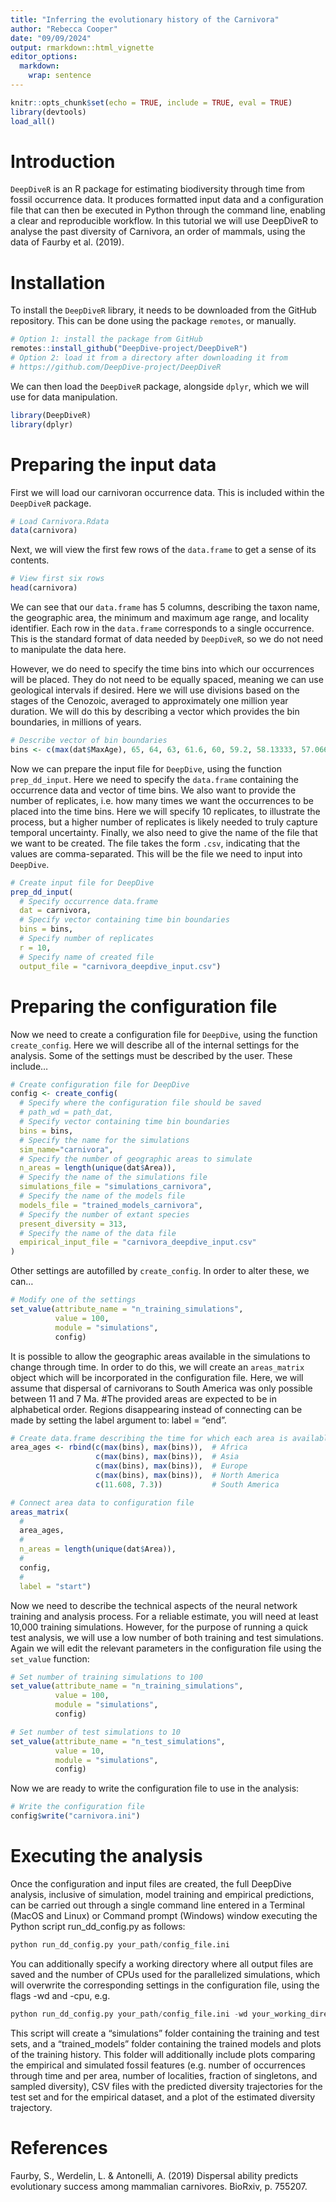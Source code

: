```yaml
---
title: "Inferring the evolutionary history of the Carnivora"
author: "Rebecca Cooper"
date: "09/09/2024"
output: rmarkdown::html_vignette
editor_options: 
  markdown: 
    wrap: sentence
---
```


```r
knitr::opts_chunk$set(echo = TRUE, include = TRUE, eval = TRUE)
library(devtools)
load_all()
```

# Introduction

`DeepDiveR` is an R package for estimating biodiversity through time from fossil occurrence data.
It produces formatted input data and a configuration file that can then be executed in Python through the command line, enabling a clear and reproducible workflow.
In this tutorial we will use DeepDiveR to analyse the past diversity of Carnivora, an order of mammals, using the data of Faurby et al. (2019).

# Installation

To install the `DeepDiveR` library, it needs to be downloaded from the GitHub repository.
This can be done using the package `remotes`, or manually.

```r
# Option 1: install the package from GitHub
remotes::install_github("DeepDive-project/DeepDiveR")
# Option 2: load it from a directory after downloading it from
# https://github.com/DeepDive-project/DeepDiveR
```

We can then load the `DeepDiveR` package, alongside `dplyr`, which we will use for data manipulation.

```r
library(DeepDiveR)
library(dplyr)
```

# Preparing the input data

First we will load our carnivoran occurrence data.
This is included within the `DeepDiveR` package.

```r
# Load Carnivora.Rdata
data(carnivora)
```

Next, we will view the first few rows of the `data.frame` to get a sense of its contents.

```r
# View first six rows
head(carnivora)
```

We can see that our `data.frame` has 5 columns, describing the taxon name, the geographic area, the minimum and maximum age range, and locality identifier.
Each row in the `data.frame` corresponds to a single occurrence.
This is the standard format of data needed by `DeepDiveR`, so we do not need to manipulate the data here.

However, we do need to specify the time bins into which our occurrences will be placed.
They do not need to be equally spaced, meaning we can use geological intervals if desired.
Here we will use divisions based on the stages of the Cenozoic, averaged to approximately one million year duration.
We will do this by describing a vector which provides the bin boundaries, in millions of years.

```r
# Describe vector of bin boundaries
bins <- c(max(dat$MaxAge), 65, 64, 63, 61.6, 60, 59.2, 58.13333, 57.06667, 56, 54.975, 53.95, 52.925, 51.9, 50.875, 49.85, 48.825, 47.8, 46.85714, 45.91429, 44.97143, 44.02857, 43.08571, 42.14286, 41.2, 40.03667, 38.87333, 37.71, 36.7575, 35.805, 34.8525, 33.9, 32.88667, 31.87333, 30.86, 29.84667, 28.83333, 27.82, 26.862, 25.904, 24.946, 23.988, 23.03, 22.16667, 21.30333, 20.44, 19.3225, 18.205, 17.0875, 15.97, 14.895, 13.82, 12.725, 11.63, 10.534, 9.438, 8.342, 7.246, 6.2895, 5.333, 4.4665, 3.6, 2.58, 1.8, 0.774, 0.129, 0)
```

Now we can prepare the input file for `DeepDive`, using the function `prep_dd_input`.
Here we need to specify the `data.frame` containing the occurrence data and vector of time bins.
We also want to provide the number of replicates, i.e. how many times we want the occurrences to be placed into the time bins.
Here we will specify 10 replicates, to illustrate the process, but a higher number of replicates is likely needed to truly capture temporal uncertainty.
Finally, we also need to give the name of the file that we want to be created.
The file takes the form `.csv`, indicating that the values are comma-separated.
This will be the file we need to input into `DeepDive`.

```r
# Create input file for DeepDive
prep_dd_input(
  # Specify occurrence data.frame
  dat = carnivora,
  # Specify vector containing time bin boundaries
  bins = bins,
  # Specify number of replicates
  r = 10,
  # Specify name of created file
  output_file = "carnivora_deepdive_input.csv")
```

# Preparing the configuration file

Now we need to create a configuration file for `DeepDive`, using the function `create_config`.
Here we will describe all of the internal settings for the analysis.
Some of the settings must be described by the user.
These include...

```r
# Create configuration file for DeepDive
config <- create_config(
  # Specify where the configuration file should be saved
  # path_wd = path_dat,
  # Specify vector containing time bin boundaries
  bins = bins,
  # Specify the name for the simulations
  sim_name="carnivora",
  # Specify the number of geographic areas to simulate
  n_areas = length(unique(dat$Area)),
  # Specify the name of the simulations file
  simulations_file = "simulations_carnivora",
  # Specify the name of the models file
  models_file = "trained_models_carnivora",
  # Specify the number of extant species
  present_diversity = 313,
  # Specify the name of the data file
  empirical_input_file = "carnivora_deepdive_input.csv"
)
```

Other settings are autofilled by `create_config`.
In order to alter these, we can...

```r
# Modify one of the settings
set_value(attribute_name = "n_training_simulations", 
          value = 100, 
          module = "simulations",
          config)
```

It is possible to allow the geographic areas available in the simulations to change through time.
In order to do this, we will create an `areas_matrix` object which will be incorporated in the configuration file.
Here, we will assume that dispersal of carnivorans to South America was only possible between 11 and 7 Ma.
#The provided areas are expected to be in alphabetical order.
Regions disappearing instead of connecting can be made by setting the label argument to: label = "end".

```r
# Create data.frame describing the time for which each area is available
area_ages <- rbind(c(max(bins), max(bins)),  # Africa 
                   c(max(bins), max(bins)),  # Asia
                   c(max(bins), max(bins)),  # Europe
                   c(max(bins), max(bins)),  # North America
                   c(11.608, 7.3))           # South America 

# Connect area data to configuration file
areas_matrix(
  #
  area_ages,
  #
  n_areas = length(unique(dat$Area)),
  #
  config,
  #
  label = "start")
```

Now we need to describe the technical aspects of the neural network training and analysis process.
For a reliable estimate, you will need at least 10,000 training simulations.
However, for the purpose of running a quick test analysis, we will use a low number of both training and test simulations.
Again we will edit the relevant parameters in the configuration file using the `set_value` function:

```r
# Set number of training simulations to 100
set_value(attribute_name = "n_training_simulations", 
          value = 100, 
          module = "simulations",
          config)

# Set number of test simulations to 10
set_value(attribute_name = "n_test_simulations", 
          value = 10, 
          module = "simulations",
          config)
```

Now we are ready to write the configuration file to use in the analysis:

```r
# Write the configuration file
config$write("carnivora.ini")
```

# Executing the analysis

Once the configuration and input files are created, the full DeepDive analysis, inclusive of simulation, model training and empirical predictions, can be carried out through a single command line entered in a Terminal (MacOS and Linux) or Command prompt (Windows) window executing the Python script run_dd_config.py as follows:

```python
python run_dd_config.py your_path/config_file.ini
```

You can additionally specify a working directory where all output files are saved and the number of CPUs used for the parallelized simulations, which will overwrite the corresponding settings in the configuration file, using the flags -wd and -cpu, e.g.

```python
python run_dd_config.py your_path/config_file.ini -wd your_working_directory -cpu 64
```

This script will create a "simulations" folder containing the training and test sets, and a "trained_models" folder containing the trained models and plots of the training history.
This folder will additionally include plots comparing the empirical and simulated fossil features (e.g. number of occurrences through time and per area, number of localities, fraction of singletons, and sampled diversity), CSV files with the predicted diversity trajectories for the test set and for the empirical dataset, and a plot of the estimated diversity trajectory.

# References

Faurby, S., Werdelin, L.
& Antonelli, A.
(2019) Dispersal ability predicts evolutionary success among mammalian carnivores.
BioRxiv, p. 755207.
